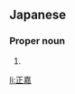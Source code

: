 ==Japanese==
{{ja-kanjitab|まさ|よし}}

===Proper noun===
{{ja-pos|proper|まさよし}}

# {{given name|male|lang=ja|sort=まさよし}}

[[li:正嘉]]